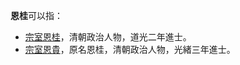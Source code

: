 '''恩桂'''可以指：
*[[宗室恩桂|宗室恩桂]]，清朝政治人物，道光二年進士。
*[[宗室恩貴|宗室恩貴]]，原名恩桂，清朝政治人物，光緒三年進士。

{{Disambiguation|E恩|Cat=二字汉名消歧义}}